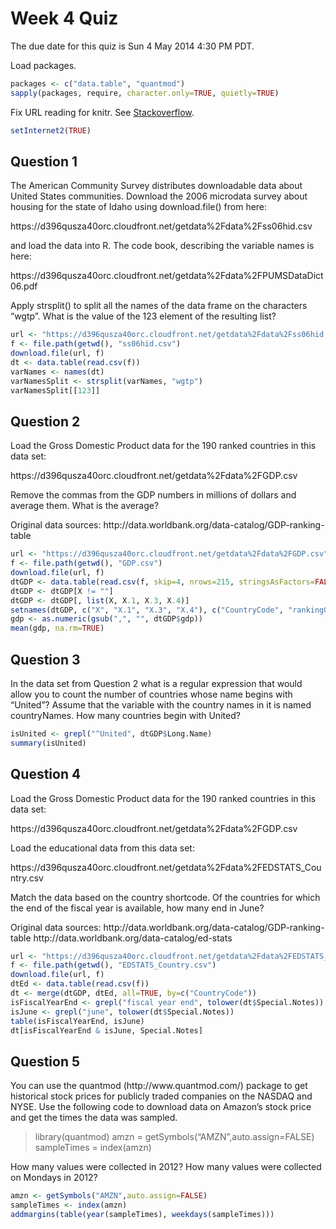 Week 4 Quiz
===========

The due date for this quiz is Sun 4 May 2014 4:30 PM PDT.

Load packages.

```r
packages <- c("data.table", "quantmod")
sapply(packages, require, character.only=TRUE, quietly=TRUE)
```

Fix URL reading for knitr. See [Stackoverflow](http://stackoverflow.com/a/20003380).

```r
setInternet2(TRUE)
```


Question 1
----------
The American Community Survey distributes downloadable data about United States communities. Download the 2006 microdata survey about housing for the state of Idaho using download.file() from here: 

https://d396qusza40orc.cloudfront.net/getdata%2Fdata%2Fss06hid.csv 

and load the data into R. The code book, describing the variable names is here: 

https://d396qusza40orc.cloudfront.net/getdata%2Fdata%2FPUMSDataDict06.pdf 

Apply strsplit() to split all the names of the data frame on the characters "wgtp". What is the value of the 123 element of the resulting list?

```r
url <- "https://d396qusza40orc.cloudfront.net/getdata%2Fdata%2Fss06hid.csv"
f <- file.path(getwd(), "ss06hid.csv")
download.file(url, f)
dt <- data.table(read.csv(f))
varNames <- names(dt)
varNamesSplit <- strsplit(varNames, "wgtp")
varNamesSplit[[123]]
```


Question 2
----------
Load the Gross Domestic Product data for the 190 ranked countries in this data set: 

https://d396qusza40orc.cloudfront.net/getdata%2Fdata%2FGDP.csv 

Remove the commas from the GDP numbers in millions of dollars and average them. What is the average? 

Original data sources: http://data.worldbank.org/data-catalog/GDP-ranking-table

```r
url <- "https://d396qusza40orc.cloudfront.net/getdata%2Fdata%2FGDP.csv"
f <- file.path(getwd(), "GDP.csv")
download.file(url, f)
dtGDP <- data.table(read.csv(f, skip=4, nrows=215, stringsAsFactors=FALSE))
dtGDP <- dtGDP[X != ""]
dtGDP <- dtGDP[, list(X, X.1, X.3, X.4)]
setnames(dtGDP, c("X", "X.1", "X.3", "X.4"), c("CountryCode", "rankingGDP", "Long.Name", "gdp"))
gdp <- as.numeric(gsub(",", "", dtGDP$gdp))
mean(gdp, na.rm=TRUE)
```


Question 3
----------
In the data set from Question 2 what is a regular expression that would allow you to count the number of countries whose name begins with "United"? Assume that the variable with the country names in it is named countryNames. How many countries begin with United?

```r
isUnited <- grepl("^United", dtGDP$Long.Name)
summary(isUnited)
```


Question 4
----------
Load the Gross Domestic Product data for the 190 ranked countries in this data set: 

https://d396qusza40orc.cloudfront.net/getdata%2Fdata%2FGDP.csv 

Load the educational data from this data set: 

https://d396qusza40orc.cloudfront.net/getdata%2Fdata%2FEDSTATS_Country.csv 

Match the data based on the country shortcode. Of the countries for which the end of the fiscal year is available, how many end in June? 

Original data sources: 
http://data.worldbank.org/data-catalog/GDP-ranking-table 
http://data.worldbank.org/data-catalog/ed-stats

```r
url <- "https://d396qusza40orc.cloudfront.net/getdata%2Fdata%2FEDSTATS_Country.csv"
f <- file.path(getwd(), "EDSTATS_Country.csv")
download.file(url, f)
dtEd <- data.table(read.csv(f))
dt <- merge(dtGDP, dtEd, all=TRUE, by=c("CountryCode"))
isFiscalYearEnd <- grepl("fiscal year end", tolower(dt$Special.Notes))
isJune <- grepl("june", tolower(dt$Special.Notes))
table(isFiscalYearEnd, isJune)
dt[isFiscalYearEnd & isJune, Special.Notes]
```


Question 5
----------
You can use the quantmod (http://www.quantmod.com/) package to get historical stock prices for publicly traded companies on the NASDAQ and NYSE. Use the following code to download data on Amazon's stock price and get the times the data was sampled.

> library(quantmod)
> amzn = getSymbols("AMZN",auto.assign=FALSE)
> sampleTimes = index(amzn) 

How many values were collected in 2012? How many values were collected on Mondays in 2012?

```r
amzn <- getSymbols("AMZN",auto.assign=FALSE)
sampleTimes <- index(amzn) 
addmargins(table(year(sampleTimes), weekdays(sampleTimes)))
```